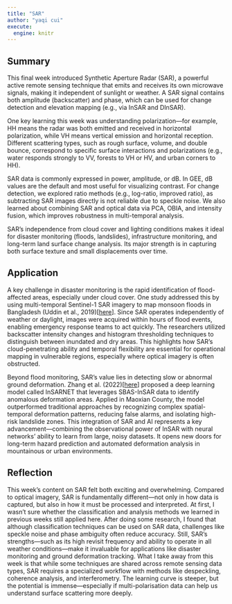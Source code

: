 ---
title: "SAR"
author: "yaqi cui"
execute:
  engine: knitr
---

## **Summary**

This final week introduced Synthetic Aperture Radar (SAR), a powerful active remote sensing technique that emits and receives its own microwave signals, making it independent of sunlight or weather. A SAR signal contains both amplitude (backscatter) and phase, which can be used for change detection and elevation mapping (e.g., via InSAR and DInSAR).

One key learning this week was understanding polarization—for example, HH means the radar was both emitted and received in horizontal polarization, while VH means vertical emission and horizontal reception. Different scattering types, such as rough surface, volume, and double bounce, correspond to specific surface interactions and polarizations (e.g., water responds strongly to VV, forests to VH or HV, and urban corners to HH).

SAR data is commonly expressed in power, amplitude, or dB. In GEE, dB values are the default and most useful for visualizing contrast. For change detection, we explored ratio methods (e.g., log-ratio, improved ratio), as subtracting SAR images directly is not reliable due to speckle noise. We also learned about combining SAR and optical data via PCA, OBIA, and intensity fusion, which improves robustness in multi-temporal analysis.

SAR’s independence from cloud cover and lighting conditions makes it ideal for disaster monitoring (floods, landslides), infrastructure monitoring, and long-term land surface change analysis. Its major strength is in capturing both surface texture and small displacements over time.

## **Application**

A key challenge in disaster monitoring is the rapid identification of flood-affected areas, especially under cloud cover. One study addressed this by using multi-temporal Sentinel-1 SAR imagery to map monsoon floods in Bangladesh (Uddin et al., 2019)\[[here](https://doi.org/10.3390/rs11131581)\]. Since SAR operates independently of weather or daylight, images were acquired within hours of flood events, enabling emergency response teams to act quickly. The researchers utilized backscatter intensity changes and histogram thresholding techniques to distinguish between inundated and dry areas. This highlights how SAR’s cloud-penetrating ability and temporal flexibility are essential for operational mapping in vulnerable regions, especially where optical imagery is often obstructed.

Beyond flood monitoring, SAR’s value lies in detecting slow or abnormal ground deformation. Zhang et al. (2022)\[[here](https://doi.org/10.3390/rs14112690)\] proposed a deep learning model called InSARNET that leverages SBAS-InSAR data to identify anomalous deformation areas. Applied in Maoxian County, the model outperformed traditional approaches by recognizing complex spatial-temporal deformation patterns, reducing false alarms, and isolating high-risk landslide zones. This integration of SAR and AI represents a key advancement—combining the observational power of InSAR with neural networks’ ability to learn from large, noisy datasets. It opens new doors for long-term hazard prediction and automated deformation analysis in mountainous or urban environments.

## Reflection

This week’s content on SAR felt both exciting and overwhelming. Compared to optical imagery, SAR is fundamentally different—not only in how data is captured, but also in how it must be processed and interpreted. At first, I wasn’t sure whether the classification and analysis methods we learned in previous weeks still applied here. After doing some research, I found that although classification techniques can be used on SAR data, challenges like speckle noise and phase ambiguity often reduce accuracy. Still, SAR’s strengths—such as its high revisit frequency and ability to operate in all weather conditions—make it invaluable for applications like disaster monitoring and ground deformation tracking. What I take away from this week is that while some techniques are shared across remote sensing data types, SAR requires a specialized workflow with methods like despeckling, coherence analysis, and interferometry. The learning curve is steeper, but the potential is immense—especially if multi-polarisation data can help us understand surface scattering more deeply.
